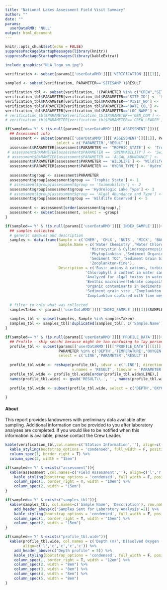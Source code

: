 ```yaml
---
title: "National Lakes Assessment Field Visit Summary"
author: ""
date: ""
params:
  userDataRMD: 'NULL'
output: html_document
---
```



```r
knitr::opts_chunk$set(echo = FALSE)
suppressPackageStartupMessages(library(knitr))
suppressPackageStartupMessages(library(kableExtra))


```

```r

include_graphics("NLA_logo_sm.jpg")

```


```r

verification <- subset(params[['userDataRMD']][['VERIFICATION']][[1]], PARAMETER %in% c('SITE_ID','VISIT_NO', "DATE_COL","LOC_NAME",                                                        "SITESAMP"), select = c('PARAMETER','RESULT')) 
  
sampled <- subset(verification, PARAMETER=='SITESAMP')$RESULT

verification_tbl <- subset(verification, !(PARAMETER %in% c("CREW","SITESAMP")))
verification_tbl$PARAMETER[verification_tbl$PARAMETER=='SITE_ID'] <- 'Site ID'
verification_tbl$PARAMETER[verification_tbl$PARAMETER=='VISIT_NO'] <- 'Visit Number'
verification_tbl$PARAMETER[verification_tbl$PARAMETER=='DATE_COL'] <- 'Sample Date'
verification_tbl$PARAMETER[verification_tbl$PARAMETER=='LOC_NAME'] <- 'Location'
# verification_tbl$PARAMETER[verification_tbl$PARAMETER=='GEN_COM'] <- 'General Site Comments'
# verification_tbl$PARAMETER[verification_tbl$PARAMETER=='CREW_LEADER'] <- 'Crew Leader'

```

```r
if(sampled=='Y' & !is.null(params[['userDataRMD']][['ASSESSMENT']])){
  ## Assessment info
  assessment <- subset(params[['userDataRMD']][['ASSESSMENT']][[1]], PARAMETER %in% c('TROPHIC_STATE','WILDLIFE','HYDRO_TYPE'),
                       select = c('PARAMETER','RESULT'))
  assessment$PARAMETER[assessment$PARAMETER == 'TROPHIC_STATE'] <- 'Trophic State'
 # assessment$PARAMETER[assessment$PARAMETER == 'SWIMMABILITY'] <- 'Swimmability'
 # assessment$PARAMETER[assessment$PARAMETER == 'ALGAL_ABUNDANCE'] <- 'Algal Abundance and Type'
  assessment$PARAMETER[assessment$PARAMETER == 'WILDLIFE'] <- 'Wildlife Observed'
  assessment$PARAMETER[assessment$PARAMETER == 'HYDRO_TYPE'] <- 'Hydrologic Lake Type'
  
  assessment$group <- assessment$PARAMETER
  assessment$group[assessment$group == 'Trophic State'] <- 1
  # assessment$group[assessment$group == 'Swimmability'] <- 2
  assessment$group[assessment$group == 'Hydrologic Lake Type'] <- 3
  # assessment$group[assessment$group == 'Algal Abundance and Type'] <- 4
  assessment$group[assessment$group == 'Wildlife Observed'] <- 5
  
  assessment <- assessment[order(assessment$group),]
  assessment <- subset(assessment, select = -group)
}
```

```r
if(sampled=='Y' & !is.null(params[['userDataRMD']][['INDEX_SAMPLE']])){
  ## samples collected
  # generic samples and description
  samples <- data.frame(Sample = c('CHEM', 'CHLX', 'NUTS', 'MICX', 'BACT','BENT','PHYX','SEDO','SEDC','SEDG','ZOCN','ZOFN'),
                        Sample.Name = c('Water Chemistry','Water Chlorophyll a','Nutrients',
                                      'Microcystin & Cylindrospermopsin', 'Bacteria','Benthic Macroinvertebrates',
                                      'Phytoplankton','Sediment Organics',
                                      'Sediment TOC','Sediment Grain Size','Zooplankton-coarse',
                                      'Zooplankton-fine'),
                        Description = c('Basic anions & cations, turbidity, organic carbon, pH',
                                    'Chlorophyll a content in water sample','Phosphorus and nitrogen',
                                    'Analyzed for algal toxins in water','*E.coli* and enterococci',
                                    'Benthic macroinvertebrate composition','Algal species composition',
                                    'Organic contaminants in sediments', 'Sediment total organic carbon',
                                    'Sediment grain size','Zooplankton captured with coarse mesh',
                                    'Zooplankton captured with fine mesh'), stringsAsFactors=F)
  
  # filter to only what was collected
  samplesTaken <- params[['userDataRMD']][['INDEX_SAMPLE']][[1]]$SAMPLE_TYPE[params[['userDataRMD']][['INDEX_SAMPLE']][[1]]$PARAMETER %in% 'SAMPLE_ID']
  
  samples_tbl <- subset(samples, Sample %in% samplesTaken)
  samples_tbl <- samples_tbl[!duplicated(samples_tbl[, c('Sample.Name')]), c('Sample.Name','Description')]
}
```
```r
if(sampled=='Y' & !is.null(params[['userDataRMD']][['PROFILE_DATA']])){
  ## Profile - skip secchi because might be too confusing to lay person
  profile_tbl <- subset(params[['userDataRMD']][['PROFILE_DATA']][[1]], 
                        PARAMETER %in% c('DEPTH','TEMPERATURE','OXYGEN','PH','CONDUCTIVITY'), 
                        select = c('LINE','PARAMETER','RESULT'))
  
  profile_tbl.wide <- reshape(profile_tbl, idvar = c('LINE'), direction = 'wide',
                              v.names = 'RESULT', timevar = 'PARAMETER')
  profile_tbl.wide <- profile_tbl.wide[order(profile_tbl.wide$LINE),]
  names(profile_tbl.wide) <- gsub('RESULT\\.', '', names(profile_tbl.wide))
  
  profile_tbl.wide <- subset(profile_tbl.wide, select = c('DEPTH','OXYGEN','TEMPERATURE','PH','CONDUCTIVITY'))
  
}
```

#### About
This report provides landowners with preliminary data available after sampling. Additional information can be provided to you after laboratory analyses are completed. If you would like to be notified when this information is available, please contact the Crew Leader.



```r
kable(verification_tbl,col.names=c('Station Information',''), align=c('l','r'), row.names=F) %>%
  kable_styling(bootstrap_options = 'condensed', full_width = F, position = "float_left") %>%
  column_spec(1, border_right = T) %>%
  column_spec(2, width = "15em")

if(sampled=='Y' & exists("assessment")){
  kable(assessment ,col.names=c('Field Assessment',''), align=c('l','r'), row.names=F) %>%
    kable_styling(bootstrap_options = 'condensed', full_width = F, position = "float_left") %>%
    column_spec(1, border_right = T, width = "10em") %>%
    column_spec(2, width = "15em")
}
```


```r
if(sampled=='Y' & exists("samples_tbl")){
  kable(samples_tbl, col.names=c('Sample Name', 'Description'), row.names = FALSE, align=c('l','r')) %>%
    add_header_above(c('Samples Sent for Laboratory Analysis'=2)) %>%
    kable_styling(bootstrap_options = 'condensed', full_width = F, position = "float_left") %>%
    column_spec(1, border_right = T, width = "15em") %>%
    column_spec(2, width = "15em")
}
```
```r
if(sampled=='Y' & exists("profile_tbl.wide")){
  kable(profile_tbl.wide, col.names = c('Depth (m)','Dissolved Oxygen (mg/L)','Temperature (C)','pH','Conductivity uS/cm'), row.names = FALSE, 
        align=c('l','c','c','c','c')) %>%
    add_header_above(c("Depth profile" = 5)) %>%
    kable_styling(bootstrap_options = 'condensed', full_width = F, position = "float_left") %>%
    column_spec(1, border_right = T, width = "12em") %>%
    column_spec(2, width = "8em") %>%
    column_spec(3, width = "8em") %>%
    column_spec(4, width = "8em") %>%
    column_spec(5, width = "8em")
}
```





